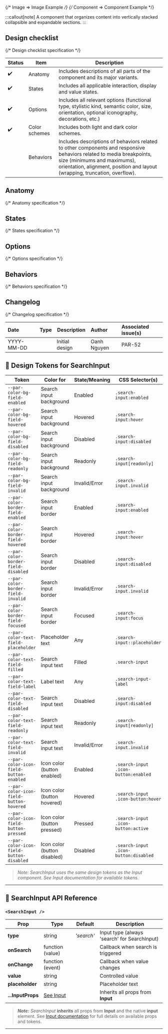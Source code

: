 
{/* Image => Image Example */}
{/* Component => Component Example */}

:::callout[note]
A component that organizes content into vertically stacked collapsible and expandable sections.
:::

## Design checklist <span id="design-checklist"></span>

{/* Design checklist specification */}

| Status | Item          | Description                                                                                                                                                                                                                       |
| ------ | ------------- | --------------------------------------------------------------------------------------------------------------------------------------------------------------------------------------------------------------------------------- |
| ✔️     | Anatomy       | Includes descriptions of all parts of the component and its major variants.                                                                                                                                                       |
| ✔️     | States        | Includes all applicable interaction, display and value states.                                                                                                                                                                    |
| ✔️     | Options       | Includes all relevant options (functional type, stylistic kind, semantic color, size, orientation, optional iconography, decorations, etc.)                                                                                       |
| ✔️     | Color schemes | Includes both light and dark color schemes.                                                                                                                                                                                       |
|        | Behaviors     | Includes descriptions of behaviors related to other components and responsive behaviors related to media breakpoints, size (minimums and maximums), orientation, alignment, position and layout (wrapping, truncation, overflow). |

## Anatomy <span id="anatomy"></span>

{/* Anatomy specification */}

## States <span id="states"></span>

{/* States specification */}

## Options <span id="options"></span>

{/* Options specification */}

## Behaviors <span id="behaviors"></span>

{/* Behaviors specification */}

## Changelog <span id="changelog"></span>

{/* Changelog specification */}

| Date       | Type                                                     | Description    | Author      | Associated issue(s) |
| :--------- | :------------------------------------------------------- | -------------- | :---------- | :------------------ |
| YYYY-MM-DD | <Badge size='sm' kind='glass' color='cyan' label="new"/> | Initial design | Oanh Nguyen | PAR-52              |

## 🎨 Design Tokens for SearchInput

| **Token**                              | **Color for**                | **State/Meaning**         | **CSS Selector(s)** |
|---------------------------------------- | ---------------------------- | ------------------------- | ------------------- |
| `--par-color-bg-field-enabled`          | Search input background      | Enabled                   | `.search-input:enabled` |
| `--par-color-bg-field-hovered`          | Search input background      | Hovered                   | `.search-input:hover` |
| `--par-color-bg-field-disabled`         | Search input background      | Disabled                  | `.search-input:disabled` |
| `--par-color-bg-field-readonly`         | Search input background      | Readonly                  | `.search-input[readonly]` |
| `--par-color-bg-field-invalid`          | Search input background      | Invalid/Error             | `.search-input.invalid` |
| `--par-color-border-field-enabled`      | Search input border          | Enabled                   | `.search-input:enabled` |
| `--par-color-border-field-hovered`      | Search input border          | Hovered                   | `.search-input:hover` |
| `--par-color-border-field-disabled`     | Search input border          | Disabled                  | `.search-input:disabled` |
| `--par-color-border-field-invalid`      | Search input border          | Invalid/Error             | `.search-input.invalid` |
| `--par-color-border-field-focused`      | Search input border          | Focused                   | `.search-input:focus` |
| `--par-color-text-field-placeholder`    | Placeholder text             | Any                       | `.search-input::placeholder` |
| `--par-color-text-field-filled`         | Search input text            | Filled                    | `.search-input` |
| `--par-color-text-field-label`          | Label text                   | Any                       | `.search-input-label` |
| `--par-color-text-field-disabled`       | Search input text            | Disabled                  | `.search-input:disabled` |
| `--par-color-text-field-readonly`       | Search input text            | Readonly                  | `.search-input[readonly]` |
| `--par-color-text-field-invalid`        | Search input text            | Invalid/Error             | `.search-input.invalid` |
| `--par-color-icon-field-button-enabled` | Icon color (button enabled)  | Enabled                   | `.search-input .icon-button:enabled` |
| `--par-color-icon-field-button-hovered` | Icon color (button hovered)  | Hovered                   | `.search-input .icon-button:hover` |
| `--par-color-icon-field-button-pressed` | Icon color (button pressed)  | Pressed                   | `.search-input .icon-button:active` |
| `--par-color-icon-field-button-disabled`| Icon color (button disabled) | Disabled                  | `.search-input .icon-button:disabled` |

> _Note: SearchInput uses the same design tokens as the Input component. See Input documentation for available tokens._

---

## 🧩 SearchInput API Reference

### `<SearchInput />`

| **Prop**          | **Type**                  | **Default** | **Description**                              |
| ----------------- | ------------------------- | ----------- | -------------------------------------------- |
| **type**          | string                    | _'search'_  | Input type (always 'search' for SearchInput) |
| **onSearch**      | function (value)          |             | Callback when search is triggered            |
| **onChange**      | function (event)          |             | Callback when value changes                  |
| **value**         | string                    |             | Controlled value                             |
| **placeholder**   | string                    |             | Placeholder text                             |
| **...InputProps** | [See Input](../BaseInput) |             | Inherits all props from **Input**            |

> **_Note:_** _SearchInput_ **inherits** all props from **Input** and the native **input** element. See [Input documentation](../BaseInput) for full details on available props and tokens.

---
